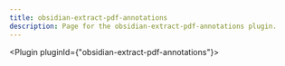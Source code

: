---
title: obsidian-extract-pdf-annotations
description: Page for the obsidian-extract-pdf-annotations plugin.
---


<Plugin pluginId={"obsidian-extract-pdf-annotations"}></Plugin>